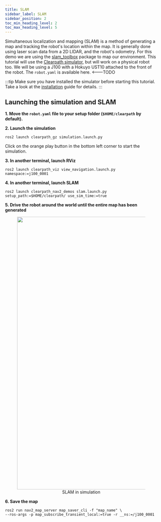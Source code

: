 ```yaml
---
title: SLAM
sidebar_label: SLAM
sidebar_position: 2
toc_min_heading_level: 2
toc_max_heading_level: 5
---
```


Simultaneous localization and mapping (SLAM) is a method of generating a map and tracking the robot's location within the map. It is generally done using
laser scan data from a 2D LIDAR, and the robot's odometry. For this demo we are using the [slam_toolbox](https://github.com/SteveMacenski/slam_toolbox) package to map our environment. This tutorial will use the [Clearpath simulator](../simulator/overview), but will work on a physical robot too. We will be using a J100 with a Hokuyo UST10 attached to the front of the robot. The `robot.yaml` is available here. <---TODO

:::tip
Make sure you have installed the simulator before starting this tutorial. Take a look at the [installation](../simulator/install) guide for details.
:::

## Launching the simulation and SLAM

**1. Move the `robot.yaml` file to your setup folder (`$HOME/clearpath` by default).**

**2. Launch the simulation**

```
ros2 launch clearpath_gz simulation.launch.py
```

Click on the orange play button in the bottom left corner to start the simulation.

**3. In another terminal, launch RViz**

```
ros2 launch clearpath_viz view_navigation.launch.py namespace:=j100_0001
```
**4. In another terminal, launch SLAM**

```
ros2 launch clearpath_nav2_demos slam.launch.py setup_path:=$HOME/clearpath/ use_sim_time:=true
```

**5. Drive the robot around the world until the entire map has been generated**

<center>
  <figure>
    <img
      src={require('./img/slam.gif').default}
      width="900"
    />
    <figcaption>SLAM in simulation</figcaption>
  </figure>
</center>

**6. Save the map**

```
ros2 run nav2_map_server map_saver_cli -f "map_name" \
--ros-args -p map_subscribe_transient_local:=true -r __ns:=/j100_0001
```